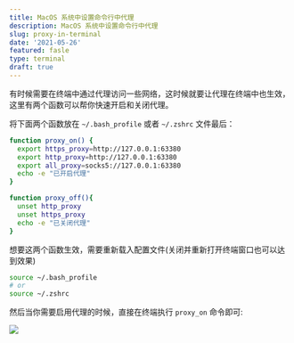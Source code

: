 ```yaml
---
title: MacOS 系统中设置命令行中代理
description: MacOS 系统中设置命令行中代理
slug: proxy-in-terminal
date: '2021-05-26'
featured: fasle
type: terminal
draft: true
---
```



有时候需要在终端中通过代理访问一些网络，这时候就要让代理在终端中也生效，这里有两个函数可以帮你快速开启和关闭代理。

将下面两个函数放在 `~/.bash_profile` 或者 `~/.zshrc` 文件最后：

```bash
function proxy_on() {
  export https_proxy=http://127.0.0.1:63380
  export http_proxy=http://127.0.0.1:63380
  export all_proxy=socks5://127.0.0.1:63380
  echo -e "已开启代理"
}

function proxy_off(){
  unset http_proxy
  unset https_proxy
  echo -e "已关闭代理"
}
```

想要这两个函数生效，需要重新载入配置文件(关闭并重新打开终端窗口也可以达到效果)

```bash
source ~/.bash_profile
# or
source ~/.zshrc
```

然后当你需要启用代理的时候，直接在终端执行 `proxy_on` 命令即可:

![](https://static.webjam.cn/images/202405/proxy-in-terminal.webp)
